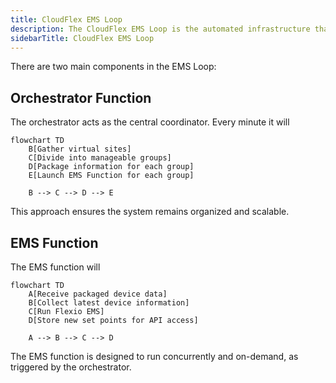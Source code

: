 ```yaml
---
title: CloudFlex EMS Loop
description: The CloudFlex EMS Loop is the automated infrastructure that keeps your virtual sites up to date. It collects the latest device data, processes it using the Flexio EMS, and stores new set points for retrieval via the data API.
sidebarTitle: CloudFlex EMS Loop
---
```


There are two main components in the EMS Loop:

## Orchestrator Function

The orchestrator acts as the central coordinator. Every minute it will

```mermaid
flowchart TD
    B[Gather virtual sites]
    C[Divide into manageable groups]
    D[Package information for each group]
    E[Launch EMS Function for each group]

    B --> C --> D --> E
```

This approach ensures the system remains organized and scalable.

## EMS Function

The EMS function will

```mermaid
flowchart TD
    A[Receive packaged device data]
    B[Collect latest device information]
    C[Run Flexio EMS]
    D[Store new set points for API access]

    A --> B --> C --> D

```

The EMS function is designed to run concurrently and on-demand, as triggered by the orchestrator.